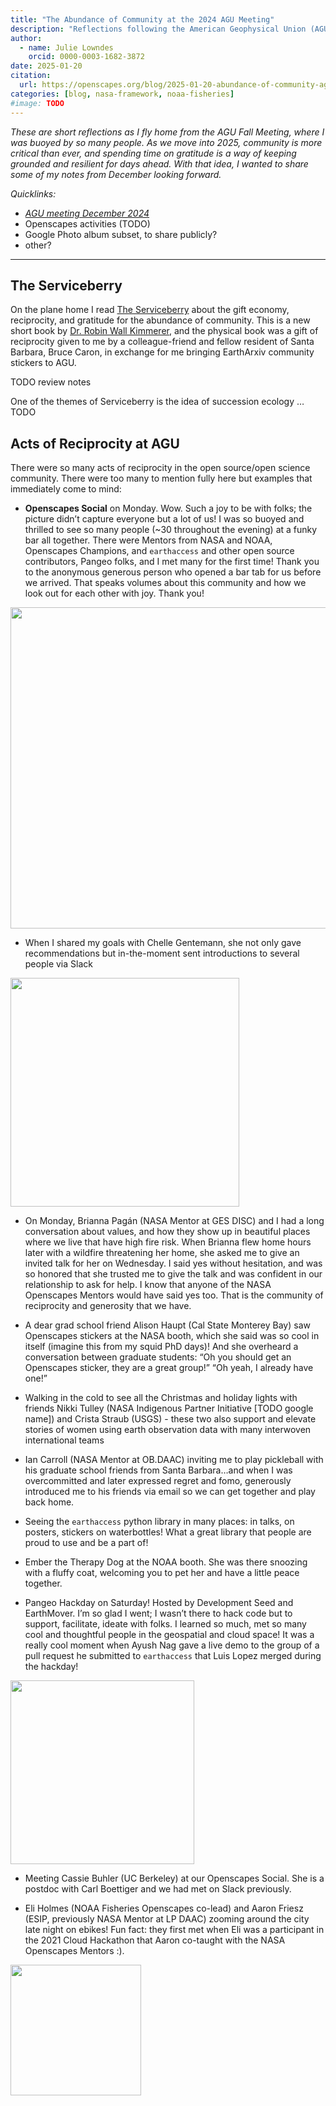 ```yaml
---
title: "The Abundance of Community at the 2024 AGU Meeting"
description: "Reflections following the American Geophysical Union (AGU) Fall Meeting, December 2024."
author: 
  - name: Julie Lowndes
    orcid: 0000-0003-1682-3872
date: 2025-01-20
citation: 
  url: https://openscapes.org/blog/2025-01-20-abundance-of-community-agu
categories: [blog, nasa-framework, noaa-fisheries]
#image: TODO
---
```


*These are short reflections as I fly home from the AGU Fall Meeting, where I was buoyed by so many people. As we move into 2025, community is more critical than ever, and spending time on gratitude is a way of keeping grounded and resilient for days ahead. With that idea, I wanted to share some of my notes from December looking forward.*

*Quicklinks:*

-   [*AGU meeting December 2024*](https://www.agu.org/annual-meeting)
-   Openscapes activities (TODO)
-   Google Photo album subset, to share publicly?
-   other?

------------------------------------------------------------------------

## The Serviceberry

On the plane home I read [The Serviceberry](https://www.robinwallkimmerer.com/books) about the gift economy, reciprocity, and gratitude for the abundance of community. This is a new short book by [Dr. Robin Wall Kimmerer](https://www.robinwallkimmerer.com/), and the physical book was a gift of reciprocity given to me by a colleague-friend and fellow resident of Santa Barbara, Bruce Caron, in exchange for me bringing EarthArxiv community stickers to AGU.

TODO review notes

One of the themes of Serviceberry is the idea of succession ecology ...TODO

## Acts of Reciprocity at AGU

There were so many acts of reciprocity in the open source/open science community. There were too many to mention fully here but examples that immediately come to mind:

-   **Openscapes Social** on Monday. Wow. Such a joy to be with folks; the picture didn’t capture everyone but a lot of us! I was so buoyed and thrilled to see so many people (~30 throughout the evening) at a funky bar all together. There were Mentors from NASA and NOAA, Openscapes Champions, and `earthaccess` and other open source contributors, Pangeo folks, and I met many for the first time! Thank you to the anonymous generous person who opened a bar tab for us before we arrived. That speaks volumes about this community and how we look out for each other with joy. Thank you!

![](Openscapes-Social-AGU-2024.jpg){fig-align="center" width="514"}

-   When I shared my goals with Chelle Gentemann, she not only gave recommendations but in-the-moment sent introductions to several people via Slack

![](open-sci-heroines-agu2024.jpg){fig-align="center" width="366"}

-   On Monday, Brianna Pagán (NASA Mentor at GES DISC) and I had a long conversation about values, and how they show up in beautiful places where we live that have high fire risk. When Brianna flew home hours later with a wildfire threatening her home, she asked me to give an invited talk for her on Wednesday. I said yes without hesitation, and was so honored that she trusted me to give the talk and was confident in our relationship to ask for help. I know that anyone of the NASA Openscapes Mentors would have said yes too. That is the community of reciprocity and generosity that we have.

-   A dear grad school friend Alison Haupt (Cal State Monterey Bay) saw Openscapes stickers at the NASA booth, which she said was so cool in itself (imagine this from my squid PhD days)! And she overheard a conversation between graduate students: "Oh you should get an Openscapes sticker, they are a great group!" "Oh yeah, I already have one!"

-   Walking in the cold to see all the Christmas and holiday lights with friends Nikki Tulley (NASA Indigenous Partner Initiative \[TODO google name\]) and Crista Straub (USGS) - these two also support and elevate stories of women using earth observation data with many interwoven international teams

-   Ian Carroll (NASA Mentor at OB.DAAC) inviting me to play pickleball with his graduate school friends from Santa Barbara...and when I was overcommitted and later expressed regret and fomo, generously introduced me to his friends via email so we can get together and play back home.

-   Seeing the `earthaccess` python library in many places: in talks, on posters, stickers on waterbottles! What a great library that people are proud to use and be a part of!

-   Ember the Therapy Dog at the NOAA booth. She was there snoozing with a fluffy coat, welcoming you to pet her and have a little peace together.

-   Pangeo Hackday on Saturday! Hosted by Development Seed and EarthMover. I'm so glad I went; I wasn't there to hack code but to support, facilitate, ideate with folks. I learned so much, met so many cool and thoughtful people in the geospatial and cloud space! It was a really cool moment when Ayush Nag gave a live demo to the group of a pull request he submitted to `earthaccess` that Luis Lopez merged during the hackday!

![](ayush-nag-luis-lopez-demo-earthaccess.jpg){fig-align="center" width="294"}

-   Meeting Cassie Buhler (UC Berkeley) at our Openscapes Social. She is a postdoc with Carl Boettiger and we had met on Slack previously.

-   Eli Holmes (NOAA Fisheries Openscapes co-lead) and Aaron Friesz (ESIP, previously NASA Mentor at LP DAAC) zooming around the city late night on ebikes! Fun fact: they first met when Eli was a participant in the 2021 Cloud Hackathon that Aaron co-taught with the NASA Openscapes Mentors :).

![](eli-aaron-citibikes-agu2024.jpg){fig-align="center" width="209"}
